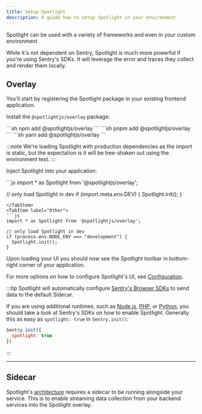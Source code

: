 ```yaml
---
title: Setup Spotlight
description: A guide how to setup Spotlight in your environment
---
```


Spotlight can be used with a variety of frameworks and even in your custom environment. 

While it's not dependent on Sentry, Spotlight is much more powerful if you're using Sentry's SDKs. It will leverage the error and traces they collect and render them locally.


<LinkCard title="Spotlight for Astro" description="Astro specific instructions for setting up Spotlight." href="/setup/astro/" />

## Overlay

You'll start by registering the Spotlight package in your existing frontend application.

Install the `@spotlightjs/overlay` package:


<Tabs>
  <TabItem label="npm">
  ```sh 
  npm add @spotlightjs/overlay 
  ```
  </TabItem>
  <TabItem label="pnpm">
  ```sh 
  pnpm add @spotlightjs/overlay
  ```
  </TabItem>
  <TabItem label="yarn">
  ```sh 
  yarn add @spotlightjs/overlay
  ```
  </TabItem>
</Tabs>

:::note
We're loading Spotlight with production dependencies as the import is static, but the expectation is it will be tree-shaken out using the environment test.
:::

Inject Spotlight into your application:

<Tabs>
  <TabItem label="Vite">
  ```js
  import * as Spotlight from '@spotlightjs/overlay';

  // only load Spotlight in dev
  if (import.meta.env.DEV) {
    Spotlight.init();
  }
  ```
  </TabItem>
  <TabItem label="Other">
  ```js
  import * as Spotlight from '@spotlightjs/overlay';

  // only load Spotlight in dev
  if (process.env.NODE_ENV === "development") {
    Spotlight.init();
  }
  ```
  </TabItem>
</Tabs>

Upon loading your UI you should now see the Spotlight toolbar in bottom-right corner of your application.

For more options on how to configure Spotlight's UI, see [Configuration](/reference/configuration/).

:::tip
Spotlight will automatically configure [Sentry's Browser SDKs](https://docs.sentry.io/platforms/javascript/) to send data to the default Sidecar.

If you are using additional runtimes, such as [Node.js](https://docs.sentry.io/platforms/node/), [PHP](https://docs.sentry.io/platforms/php/), or [Python](https://docs.sentry.io/platforms/python/), you should take a look at Sentry's SDKs on how to enable Spotlight. Generally this as easy as `spotlight: true` in `Sentry.init()`:


```js
Sentry.init({
  spotlight: true
})
```

:::

<LinkCard title="Setup Spotlight with Sentry" description="Instructions for Node, Python, PHP & Ruby" href="/setup/sentry/" />

---

## Sidecar

Spotlight's [architecture](/architecture/) requires a sidecar to be running alongside your service. This is to enable streaming data collection from your backend services into the Spotlight overlay.


<CardGrid>
  <LinkCard title="Sidecar" href="/sidecar/" />
  <LinkCard title="Node.js (No Framework)" href="/sidecar/npx/" />
</CardGrid>

<CardGrid>
  <LinkCard title="Vite" href="/sidecar/vite/" />
  <LinkCard title="Webpack" href="/sidecar/webpack/" />
</CardGrid>

